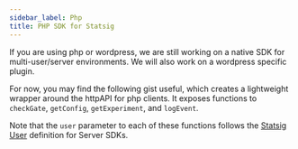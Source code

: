 ```yaml
---
sidebar_label: Php
title: PHP SDK for Statsig
---
```


If you are using php or wordpress, we are still working on a native SDK for multi-user/server environments.  We will also work on a wordpress specific plugin.

For now, you may find the following gist useful, which creates a lightweight wrapper around the httpAPI for php clients. It exposes functions to `checkGate`, `getConfig`, `getExperiment`, and `logEvent`.

Note that the `user` parameter to each of these functions follows the [Statsig User](/server/concepts/user) definition for Server SDKs.

<script src="https://gist.github.com/tore-statsig/c27fb9de65c7a1d1591d161570ae807a.js"></script>
